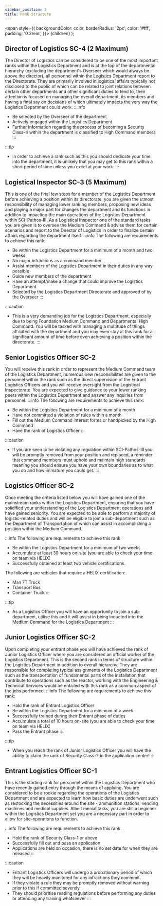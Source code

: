 ```yaml
---
sidebar_position: 3
title: Rank Structure
---
```


<span
style={{
      backgroundColor: color,
      borderRadius: '2px',
      color: '#fff',
      padding: '0.2rem',
    }}>
{children}
</span>
);

## Director of Logistics <Highlight color="#e13238">SC-4</Highlight> (2 Maximum)
The Director of Logistics can be considered to be one of the most important ranks within the Logistics Department and is at the top of the departmental hierarchy (excluding the department's Overseer which would always be above the director), all personnel within the Logistics Department report to the Directorate. They are primarily involved in logistical affairs typically not disclosed to the public of which can be related to joint relations between certain other departments and other significant duties to tend to, their attention is focused on managing the overall department, its members and having a final say on decisions of which ultimately impacts the very way the Logistics Department could work.
:::info
- Be selected by the Overseer of the department
- Actively engaged within the Logistics Department
- Further information regarding the process of becoming a Security Class-4 within the department is classified to High Command members
:::

:::tip
- In order to achieve a rank such as this you should dedicate your time into the department, it is unlikely that you may get to this rank within a short period of time unless you excel at your work.
:::

## Logistical Inspector <Highlight color="#0084ff">SC-3</Highlight> (5 Maximum)
This is one of the final few steps for a member of the Logistics Department before achieving a position within its directorate, you are given the utmost responsibility of managing lower ranking members, proposing new ideas and playing a major part for changes the department and its functions in addition to impacting the main operations of the Logistics Department within SCI-Pathos-III. As a Logistical Inspector one of the standard tasks you are given is to oversee the Medium Command & advise them for certain scenarios and report to the Director of Logistics in order to finalize certain affairs regarding the department itself.
:::info
The following are requirements to achieve this rank:
- Be within the Logistics Department for a minimum of a month and two weeks
- No major infractions as a command member 
- Assist members of the Logistics Department in their duties in any way possible
- Guide new members of the department
- Have an attempt/make a change that could improve the Logistics Department
- Selected by the Logistics Department Directorate and approved of by the Overseer
:::

:::caution
- This is a very demanding job for the Logistics Department, especially due to being Foundation Medium Command and Departmental High Command. You will be tasked with managing a multitude of things affiliated with the department and you may even stay at this rank for a significant amount of time before even achieving a position within the directorate.
:::

## Senior Logistics Officer <Highlight color="#3dae72">SC-2</Highlight>
You will receive this rank in order to represent the Medium Command team of the Logistics Department, numerous new responsibilites are given to the personnel within the rank such as the direct supervision of the Entrant Logistics Officers and you will receive oversight from the Logistical Inspectorate. You are expected to give guidance to your lower ranking peers within the Logistics Department and answer any inquiries from personnel.
:::info
The following are requirements to achieve this rank:
- Be within the Logistics Department for a minimum of a month
- Have not committed a violation of rules within a month 
- Fill out the Medium Command interest forms or handpicked by the High Command
- Have the rank of Logistics Officer
:::

:::caution
- If you are seen to be violating any regulation within SCI-Pathos-III you will be promptly removed from your position and replaced, a reminder that command members must uphold and maintain high standards meaning you should ensure you have your own boundaries as to what you do and how immature you could get.
:::

## Logistics Officer <Highlight color="#3dae72">SC-2</Highlight>
Once meeting the criteria listed below you will have gained one of the mainstream ranks within the Logistics Department, ensuring that you have solidified your understanding of the Logistics Department operations and have gained seniority. You are expected to be able to perform a majority of logistic-related duties and will be eligible to join a sub-department such as the Department of Transportation of which can assist in accomplishing a position within the Medium Command.

:::info
The following are requirements to achieve this rank:
- Be within the Logistics Department for a minimum of two weeks
- Accumulate at least 30 hours on-site (you are able to check your time on team via HELIX)
- Successfully obtained at least two vehicle certifications. 

The following are vehicles that require a HELIX certification:

- Man 7T Truck
- Transport Bus
- Container Truck
:::

:::tip
- As a Logistics Officer you will have an opportunity to join a sub-department, utilise this and it will assist in being inducted into the Medium Command for the Logistics Department
:::

## Junior Logistics Officer <Highlight color="#3dae72">SC-2</Highlight>
Upon completing your entrant phase you will have achieved the rank of Junior Logistics Officer where you are considered an official worker of the Logistics Department. This is the second rank in terms of structure within the Logistics Department in addition to overall hierarchy. They are responsible for completing typical assignments of the Logistics Department such as the transportation of fundamental parts of the installation that contribute to operations such as the reactor, working with the Engineering & Technical Services would be entailed with this rank as a common aspect of the jobs performed.
:::info
The following are requirements to achieve this rank:
- Hold the rank of Entrant Logistics Officer
- Be within the Logistics Department for a minimum of a week
- Successfully trained during their Entrant phase of duties
- Accumulate a total of 10 hours on-site (you are able to check your time on team via HELIX)
- Pass the Entrant phase
:::

:::tip
- When you reach the rank of Junior Logistics Officer you will have the ability to claim the rank of Security Class-2 in the application center!
:::

## Entrant Logistics Officer <Highlight color="#adecd0">SC-1</Highlight>
This is the starting rank for personnel within the Logistics Department who have recently gained entry through the means of applying. You are considered to be a rookie regarding the operations of the Logistics Department and are expected to learn how basic duties are underwent such as restocking the necessities around the site - ammunition stations, vending machines and medical supplies. Albeit menial tasks, you are still a beginner within the Logistics Department yet you are a necessary part in order to allow for site-operations to function.

:::info
The following are requirements to achieve this rank:
- Hold the rank of Security Class-1 or above
- Successfully fill out and pass an application
- Applications are held on occasion, there is no set date for when they are released
:::

:::caution
- Entrant Logistics Officers will undergo a probationary period of which they will be heavily monitored for any infractions they commmit.
- If they violate a rule they may be promptly removed without warning prior to this if committed severely
- They should prioritise reading regulations before performing any duties or attending any training whatsoever
:::
